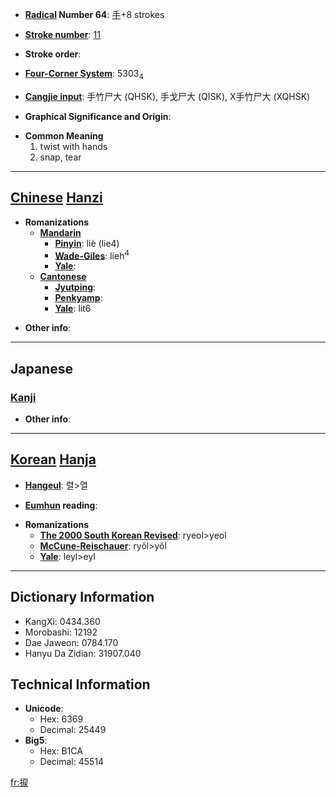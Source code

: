 * '''[[Wiktionary:Chinese radical index| Radical]] Number 64''': [[Wiktionary:Chinese radical index 手|手]]+8 strokes

* '''[[Wiktionary:Chinese total strokes index|Stroke number]]''': [[Wiktionary:Chinese total strokes index 11|11]]

* '''Stroke order''': 

* '''[[Wiktionary:Chinese four corner index|Four-Corner System]]''': 5303<sub>4</sub>

* '''[[Wiktionary:Chinese Cangjie index|Cangjie input]]''': 手竹尸大 (QHSK), 手戈尸大 (QISK), X手竹尸大 (XQHSK)

* '''Graphical Significance and Origin''': 

* '''Common Meaning'''
*#twist with hands
*# snap, tear


----

== [[Chinese]] [[Hanzi]] ==

* '''Romanizations'''
** '''[[Mandarin]]'''
*** '''[[Pinyin]]''': liè (lie4)
*** '''[[Wade-Giles]]''': lieh<sup>4</sup>
*** '''[[Yale]]''': 
** '''[[Cantonese]]'''
*** '''[[Jyutping]]''':
*** '''[[Penkyamp]]''': 
*** '''[[Yale]]''': lit6

* '''Other info''': 

----

==Japanese==
===[[Kanji]]===
{{kanji|on readings=[[れつ]] (retsu), [[れい]] (rei)|kun readings=[[ねじる]] (nejiru), [[ねじ]] (neji), [[もじる]] (mojiru)}}

* '''Other info''':  

----

== [[Korean]] [[Hanja]] ==

* '''[[Hangeul]]''': 렬>열

* '''[[Eumhun]] reading''': 

* '''Romanizations'''
** '''[[The 2000 South Korean Revised Romanization|The 2000 South Korean Revised]]''': ryeol>yeol
** '''[[McCune-Reischauer]]''': ryŏl>yŏl
** '''[[Yale]]''': leyl>eyl

----

== Dictionary Information ==

* KangXi: 0434.360
* Morobashi: 12192
* Dae Jaweon: 0784.170
* Hanyu Da Zidian: 31907.040

== Technical Information ==

* '''Unicode''':
** Hex: 6369
** Decimal: 25449
* '''Big5''':
** Hex: B1CA
** Decimal: 45514

[[fr:捩]]